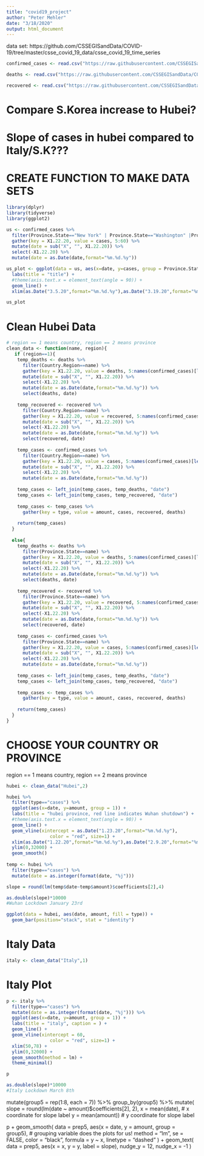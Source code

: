 ```yaml
---
title: "covid19_project"
author: "Peter Mehler"
date: "3/18/2020"
output: html_document
---
```

data set: https://github.com/CSSEGISandData/COVID-19/tree/master/csse_covid_19_data/csse_covid_19_time_series

```r
confirmed_cases <- read.csv("https://raw.githubusercontent.com/CSSEGISandData/COVID-19/master/csse_covid_19_data/csse_covid_19_time_series/time_series_19-covid-Confirmed.csv")

deaths <- read.csv("https://raw.githubusercontent.com/CSSEGISandData/COVID-19/master/csse_covid_19_data/csse_covid_19_time_series/time_series_19-covid-Deaths.csv")

recovered <- read.csv("https://raw.githubusercontent.com/CSSEGISandData/COVID-19/master/csse_covid_19_data/csse_covid_19_time_series/time_series_19-covid-Recovered.csv")
```


# Compare S.Korea increase to Hubei?
# Slope of cases in hubei compared to Italy/S.K???
# CREATE FUNCTION TO MAKE DATA SETS


```r
library(dplyr)
library(tidyverse)
library(ggplot2)
```

```r
us <- confirmed_cases %>% 
  filter(Province.State=="New York" | Province.State=="Washington" |Province.State=="California" | Province.State=="New Jersey" | Province.State=="Massachusetts" | Province.State=="Florida") %>% 
  gather(key = X1.22.20, value = cases, 5:60) %>% 
  mutate(date = sub("X", "", X1.22.20)) %>% 
  select(-X1.22.20) %>% 
  mutate(date = as.Date(date,format="%m.%d.%y"))
```

```r
us_plot <- ggplot(data = us, aes(x=date, y=cases, group = Province.State, color = Province.State)) +
  labs(title = "title") +
  #theme(axis.text.x = element_text(angle = 90)) +
  geom_line() +
  xlim(as.Date("3.5.20",format="%m.%d.%y"),as.Date("3.19.20",format="%m.%d.%y"))

us_plot
```
# Clean Hubei Data
```r
# region == 1 means country, region == 2 means province
clean_data <- function(name, region){
   if (region==1){
    temp_deaths <- deaths %>% 
      filter(Country.Region==name) %>% 
      gather(key = X1.22.20, value = deaths, 5:names(confirmed_cases)[length(names(confirmed_cases))]) %>% 
      mutate(date = sub("X", "", X1.22.20)) %>% 
      select(-X1.22.20) %>% 
      mutate(date = as.Date(date,format="%m.%d.%y")) %>% 
      select(deaths, date)
    
    temp_recovered <- recovered %>% 
      filter(Country.Region==name) %>% 
      gather(key = X1.22.20, value = recovered, 5:names(confirmed_cases)[length(names(confirmed_cases))]) %>% 
      mutate(date = sub("X", "", X1.22.20)) %>% 
      select(-X1.22.20) %>% 
      mutate(date = as.Date(date,format="%m.%d.%y")) %>% 
      select(recovered, date)
      
    temp_cases <- confirmed_cases %>% 
      filter(Country.Region==name) %>% 
      gather(key = X1.22.20, value = cases, 5:names(confirmed_cases)[length(names(confirmed_cases))]) %>% 
      mutate(date = sub("X", "", X1.22.20)) %>% 
      select(-X1.22.20) %>% 
      mutate(date = as.Date(date,format="%m.%d.%y"))
    
    temp_cases <- left_join(temp_cases, temp_deaths, "date")
    temp_cases <- left_join(temp_cases, temp_recovered, "date")
    
    temp_cases <- temp_cases %>%
      gather(key = type, value = amount, cases, recovered, deaths)
  
    return(temp_cases)
  }
  
  else{
    temp_deaths <- deaths %>% 
      filter(Province.State==name) %>% 
      gather(key = X1.22.20, value = deaths, 5:names(confirmed_cases)[length(names(confirmed_cases))]) %>% 
      mutate(date = sub("X", "", X1.22.20)) %>% 
      select(-X1.22.20) %>% 
      mutate(date = as.Date(date,format="%m.%d.%y")) %>% 
      select(deaths, date)
    
    temp_recovered <- recovered %>% 
      filter(Province.State==name) %>% 
      gather(key = X1.22.20, value = recovered, 5:names(confirmed_cases)[length(names(confirmed_cases))]) %>% 
      mutate(date = sub("X", "", X1.22.20)) %>% 
      select(-X1.22.20) %>% 
      mutate(date = as.Date(date,format="%m.%d.%y")) %>% 
      select(recovered, date)
      
    temp_cases <- confirmed_cases %>% 
      filter(Province.State==name) %>% 
      gather(key = X1.22.20, value = cases, 5:names(confirmed_cases)[length(names(confirmed_cases))]) %>% 
      mutate(date = sub("X", "", X1.22.20)) %>% 
      select(-X1.22.20) %>% 
      mutate(date = as.Date(date,format="%m.%d.%y"))
    
    temp_cases <- left_join(temp_cases, temp_deaths, "date")
    temp_cases <- left_join(temp_cases, temp_recovered, "date")
    
    temp_cases <- temp_cases %>%
      gather(key = type, value = amount, cases, recovered, deaths)
  
    return(temp_cases)
  }
}
```
# CHOOSE YOUR COUNTRY OR PROVINCE
region == 1 means country, region == 2 means province
```r
hubei <- clean_data("Hubei",2)
```

```r
hubei %>% 
  filter(type=="cases") %>% 
  ggplot(aes(x=date, y=amount, group = 1)) +
  labs(title = "hubei province, red line indicates Wuhan shutdown") +
  #theme(axis.text.x = element_text(angle = 90)) +
  geom_line() + 
  geom_vline(xintercept = as.Date("1.23.20",format="%m.%d.%y"), 
                color = "red", size=1) +
  xlim(as.Date("1.22.20",format="%m.%d.%y"),as.Date("2.9.20",format="%m.%d.%y")) +
  ylim(0,32000) +
  geom_smooth()
  
temp <- hubei %>%
  filter(type=="cases") %>%
  mutate(date = as.integer(format(date, "%j")))

slope = round(lm(temp$date~temp$amount)$coefficients[2],4)

as.double(slope)*10000
#Wuhan Lockdown January 23rd
```
```r
ggplot(data = hubei, aes(date, amount, fill = type)) +
  geom_bar(position="stack", stat = "identity")
```
# Italy Data
```r
italy <- clean_data("Italy",1)
```

# Italy Plot

```r
p <- italy %>% 
  filter(type=="cases") %>% 
  mutate(date = as.integer(format(date, "%j"))) %>% 
  ggplot(aes(x=date, y=amount, group = 1)) +
  labs(title = "italy", caption = ) +
  geom_line() + 
  geom_vline(xintercept = 60, 
                color = "red", size=1) +
  xlim(50,78) +
  ylim(0,32000) +
  geom_smooth(method = lm) +
  theme_minimal()

p

as.double(slope)*10000
#Italy Lockdown March 8th
```

mutate(group5 = rep(1:8, each = 7)) %>%
  group_by(group5) %>%
  mutate(
    slope = round(lm(date ~ amount)$coefficients[2], 2),
    x = mean(date),   # x coordinate for slope label
    y = mean(amount))     # y coordinate for slope label

p + geom_smooth(
  data = prep5, aes(x = date, y = amount, group = group5),  # grouping variable does the plots for us!
  method = "lm", se = FALSE, color = "black",
  formula = y ~ x, linetype = "dashed"
) +
  geom_text(
    data = prep5, aes(x = x, y = y, label = slope),
    nudge_y = 12, nudge_x = -1
  )




